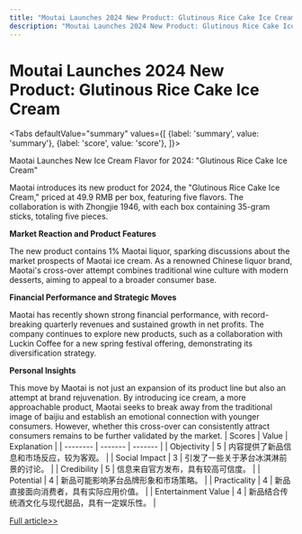 ```yaml
---
title: "Moutai Launches 2024 New Product: Glutinous Rice Cake Ice Cream"
description: "Moutai Launches 2024 New Product: Glutinous Rice Cake Ice Cream"
---
```



# Moutai Launches 2024 New Product: Glutinous Rice Cake Ice Cream


<Tabs
	defaultValue="summary"
	values={[
	{label: 'summary', value: 'summary'},
	{label: 'score', value: 'score'},
]}>
<TabItem value="summary">


Maotai Launches New Ice Cream Flavor for 2024: "Glutinous Rice Cake Ice Cream"

Maotai introduces its new product for 2024, the "Glutinous Rice Cake Ice Cream," priced at 49.9 RMB per box, featuring five flavors. The collaboration is with Zhongjie 1946, with each box containing 35-gram sticks, totaling five pieces.

**Market Reaction and Product Features**

The new product contains 1% Maotai liquor, sparking discussions about the market prospects of Maotai ice cream. As a renowned Chinese liquor brand, Maotai's cross-over attempt combines traditional wine culture with modern desserts, aiming to appeal to a broader consumer base.

**Financial Performance and Strategic Moves**

Maotai has recently shown strong financial performance, with record-breaking quarterly revenues and sustained growth in net profits. The company continues to explore new products, such as a collaboration with Luckin Coffee for a new spring festival offering, demonstrating its diversification strategy.

**Personal Insights**

This move by Maotai is not just an expansion of its product line but also an attempt at brand rejuvenation. By introducing ice cream, a more approachable product, Maotai seeks to break away from the traditional image of baijiu and establish an emotional connection with younger consumers. However, whether this cross-over can consistently attract consumers remains to be further validated by the market.
</TabItem>
<TabItem value="score">
	| Scores     | Value   | Explanation |
	| -------- | ------- | ------- |
	| Objectivity  | 5    | 内容提供了新品信息和市场反应，较为客观。    |
	| Social Impact | 3     | 引发了一些关于茅台冰淇淋前景的讨论。    |
	| Credibility    | 5    | 信息来自官方发布，具有较高可信度。    |
	| Potential    | 4    | 新品可能影响茅台品牌形象和市场策略。    |
	| Practicality    | 4    | 新品直接面向消费者，具有实际应用价值。    |
	| Entertainment Value    | 4    | 新品结合传统酒文化与现代甜品，具有一定娱乐性。    |
</TabItem>
</Tabs>

[Full article>>](https://readhub.cn/topic/8aC5PWZKXe8)
